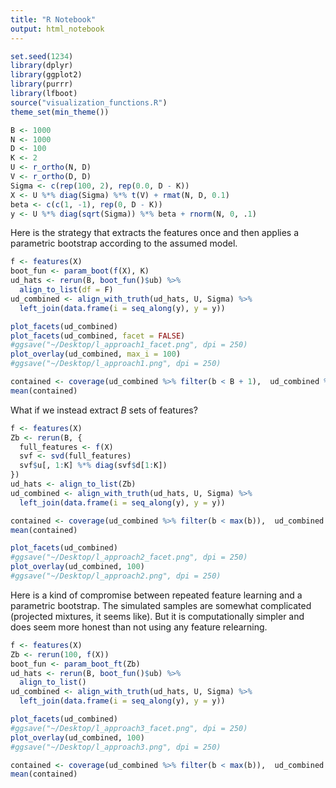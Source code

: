 ```yaml
---
title: "R Notebook"
output: html_notebook
---
```


```r
set.seed(1234)
library(dplyr)
library(ggplot2)
library(purrr)
library(lfboot)
source("visualization_functions.R")
theme_set(min_theme())
```
```r
B <- 1000
N <- 1000
D <- 100
K <- 2
U <- r_ortho(N, D)
V <- r_ortho(D, D)
Sigma <- c(rep(100, 2), rep(0.0, D - K))
X <- U %*% diag(Sigma) %*% t(V) + rmat(N, D, 0.1)
beta <- c(c(1, -1), rep(0, D - K))
y <- U %*% diag(sqrt(Sigma)) %*% beta + rnorm(N, 0, .1)
```

Here is the strategy that extracts the features once and then applies a
parametric bootstrap according to the assumed model.

```r
f <- features(X)
boot_fun <- param_boot(f(X), K)
ud_hats <- rerun(B, boot_fun()$ub) %>%
  align_to_list(df = F)
ud_combined <- align_with_truth(ud_hats, U, Sigma) %>%
  left_join(data.frame(i = seq_along(y), y = y))
```

```r
plot_facets(ud_combined)
plot_facets(ud_combined, facet = FALSE)
#ggsave("~/Desktop/l_approach1_facet.png", dpi = 250)
plot_overlay(ud_combined, max_i = 100)
#ggsave("~/Desktop/l_approach1.png", dpi = 250)
```


```r
contained <- coverage(ud_combined %>% filter(b < B + 1),  ud_combined %>% filter(b == B + 1))
mean(contained)
```

What if we instead extract $B$ sets of features?

```r
f <- features(X)
Zb <- rerun(B, {
  full_features <- f(X)
  svf <- svd(full_features) 
  svf$u[, 1:K] %*% diag(svf$d[1:K])
})
ud_hats <- align_to_list(Zb)
ud_combined <- align_with_truth(ud_hats, U, Sigma) %>%
  left_join(data.frame(i = seq_along(y), y = y))
```

```r
contained <- coverage(ud_combined %>% filter(b < max(b)),  ud_combined %>% filter(b == max(b)))
mean(contained)
```

```r
plot_facets(ud_combined)
#ggsave("~/Desktop/l_approach2_facet.png", dpi = 250)
plot_overlay(ud_combined, 100)
#ggsave("~/Desktop/l_approach2.png", dpi = 250)
```

Here is a kind of compromise between repeated feature learning and a parametric
bootstrap. The simulated samples are somewhat complicated (projected mixtures,
it seems like). But it is computationally simpler and does seem more honest than
not using any feature relearning.

```r
f <- features(X)
Zb <- rerun(100, f(X))
boot_fun <- param_boot_ft(Zb)
ud_hats <- rerun(B, boot_fun()$ub) %>%
  align_to_list()
ud_combined <- align_with_truth(ud_hats, U, Sigma) %>%
  left_join(data.frame(i = seq_along(y), y = y))
```

```r
plot_facets(ud_combined)
#ggsave("~/Desktop/l_approach3_facet.png", dpi = 250)
plot_overlay(ud_combined, 100)
#ggsave("~/Desktop/l_approach3.png", dpi = 250)
```
```r
contained <- coverage(ud_combined %>% filter(b < max(b)),  ud_combined %>% filter(b == max(b)))
mean(contained)
```

